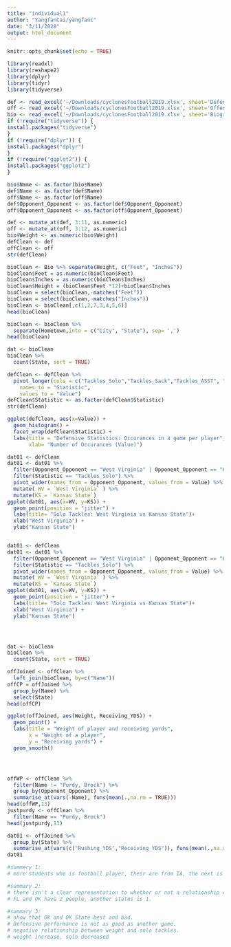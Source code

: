 ```yaml
---
title: "individual1"
author: "YangfanCai/yangfanc"
date: "3/11/2020"
output: html_document
---
```


```r
knitr::opts_chunk$set(echo = TRUE)
```


```r
library(readxl)
library(reshape2)
library(dplyr)
library(tidyr)
library(tidyverse)

```




```r
def <- read_excel('~/Downloads/cyclonesFootball2019.xlsx', sheet='Defensive')
off <- read_excel('~/Downloads/cyclonesFootball2019.xlsx', sheet='Offensive')
bio <- read_excel('~/Downloads/cyclonesFootball2019.xlsx', sheet='Biography')
if (!require("tidyverse")) {
install.packages("tidyverse")
}
if (!require("dplyr")) {
install.packages("dplyr")
}
if (!require("ggplot2")) {
install.packages("ggplot2")
}

bio$Name <- as.factor(bio$Name)
def$Name <- as.factor(def$Name)
off$Name <- as.factor(off$Name)
def$Opponent_Opponent <- as.factor(def$Opponent_Opponent)
off$Opponent_Opponent <- as.factor(off$Opponent_Opponent)

def <- mutate_at(def, 3:11, as.numeric)
off <- mutate_at(off, 3:12, as.numeric)
bio$Weight <- as.numeric(bio$Weight)
defClean <- def
offClean <- off
str(defClean)

bioClean <- Bio %>% separate(Height, c("Feet", "Inches"))
bioClean$Feet = as.numeric(bioClean$Feet)
bioClean$Inches = as.numeric(bioClean$Inches)
bioClean$Height = (bioClean$Feet *12)+bioClean$Inches
bioClean = select(bioClean,-matches("Feet"))
bioClean = select(bioClean,-matches("Inches"))
bioClean <- bioClean[,c(1,2,7,3,4,5,6)] 
head(bioClean)

bioClean <- bioClean %>%
  separate(Hometown,into = c("City", "State"), sep= ',')
head(bioClean)

dat <- bioClean
bioClean %>% 
  count(State, sort = TRUE)

defClean <- defClean %>% 
  pivot_longer(cols = c("Tackles_Solo","Tackles_Sack","Tackles_ASST", "Tackles_TFL","Turnover_FF", "Turnover_FR","Turnover_INT", "Pass_QBH","Pass_PB" ),
    names_to = "Statistic",
    values_to = "Value") 
defClean$Statistic <- as.factor(defClean$Statistic)
str(defClean)

ggplot(defClean, aes(x=Value)) +
  geom_histogram() +
  facet_wrap(defClean$Statistic) + 
  labs(title = "Defensive Statistics: Occurances in a game per player", 
       xlab= "Number of Occurances (Value)")

dat01 <- defClean
dat01 <- dat01 %>% 
  filter(Opponent_Opponent == "West Virginia" | Opponent_Opponent == "Kansas State") %>%
  filter(Statistic == "Tackles_Solo") %>%
  pivot_wider(names_from = Opponent_Opponent, values_from = Value) %>%
  mutate( WV = `West Virginia` ) %>%
  mutate(KS = `Kansas State`)
ggplot(dat01, aes(x=WV, y=KS)) + 
  geom_point(position = "jitter") + 
  labs(title= "Solo Tackles: West Virginia vs Kansas State")+ 
  xlab("West Virginia") + 
  ylab("Kansas State")


dat01 <- defClean
dat01 <- dat01 %>% 
  filter(Opponent_Opponent == "West Virginia" | Opponent_Opponent == "Kansas State") %>%
  filter(Statistic == "Tackles_Solo") %>%
  pivot_wider(names_from = Opponent_Opponent, values_from = Value) %>%
  mutate( WV = `West Virginia` ) %>%
  mutate(KS = `Kansas State`)
ggplot(dat01, aes(x=WV, y=KS)) + 
  geom_point(position = "jitter") + 
  labs(title= "Solo Tackles: West Virginia vs Kansas State")+ 
  xlab("West Virginia") + 
  ylab("Kansas State")




dat <- bioClean
bioClean %>% 
  count(State, sort = TRUE)

offJoined <- offClean %>%
  left_join(bioClean, by=c("Name"))
offCP = offJoined %>%
  group_by(Name) %>%
  select(State)
head(offCP)

ggplot(offJoined, aes(Weight, Receiving_YDS)) +
  geom_point() +
  labs(title = "Weight of player and receiving yards",
       x = "Weight of a player",
       y = "Receiving yards") +
  geom_smooth()




offWP <- offClean %>%
  filter(Name != "Purdy, Brock") %>%
  group_by(Opponent_Opponent) %>%
  summarise_at(vars(-Name), funs(mean(.,na.rm = TRUE)))
head(offWP,13)
justpurdy <- offClean %>%
  filter(Name == "Purdy, Brock")
head(justpurdy,13)

dat01 <- offJoined %>%
  group_by(State) %>%
  summarise_at(vars(c("Rushing_YDS","Receiving_YDS")), funs(mean(.,na.rm = TRUE)))
dat01

#summery 1:
# more students who is football player, their are from IA, the next is AZ and OH

#summary 2:
# there isn't a clear representation to whether or not a relationship exists between weight of a player and receiving yards.
# FL and OK have 2 people, another states is 1.

#summary 3:
# show that OK and OK State best and bad.
# Defensive performance is not as good as another game.
# negative relationship between weight and solo tackles.
# weight increase, solo decreased
```






















